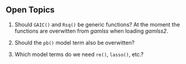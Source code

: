 ## Open Topics

1. Should `GAIC()` and `Rsq()` be generic functions? At the moment the functions are overwitten from _gamlss_ when loading _gamlss2_.

2. Should the `pb()` model term also be overwitten?

3. Which model terms do we need `re()`, `lasso()`, etc.?
